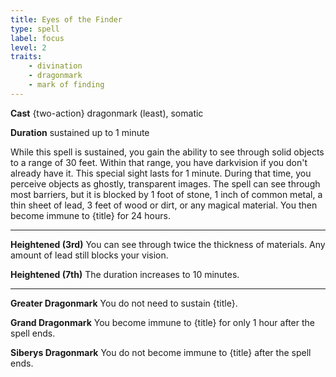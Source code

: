 ```yaml
---
title: Eyes of the Finder
type: spell
label: focus
level: 2
traits:
    - divination
    - dragonmark
    - mark of finding
---
```


**Cast** {two-action} dragonmark (least), somatic

**Duration** sustained up to 1 minute

While this spell is sustained, you gain the ability to see through solid objects to a range of 30 feet. Within that range, you have darkvision if you don't already have it. This special sight lasts for 1 minute. During that time, you perceive objects as ghostly, transparent images. The spell can see through most barriers, but it is blocked by 1 foot of stone, 1 inch of common metal, a thin sheet of lead, 3 feet of wood or dirt, or any magical material. You then become immune to {title} for 24 hours.

---

**Heightened (3rd)** You can see through twice the thickness of materials. Any amount of lead still blocks your vision.

**Heightened (7th)** The duration increases to 10 minutes.

---

**Greater Dragonmark** You do not need to sustain {title}.

**Grand Dragonmark** You become immune to {title} for only 1 hour after the spell ends.

**Siberys Dragonmark** You do not become immune to {title} after the spell ends.